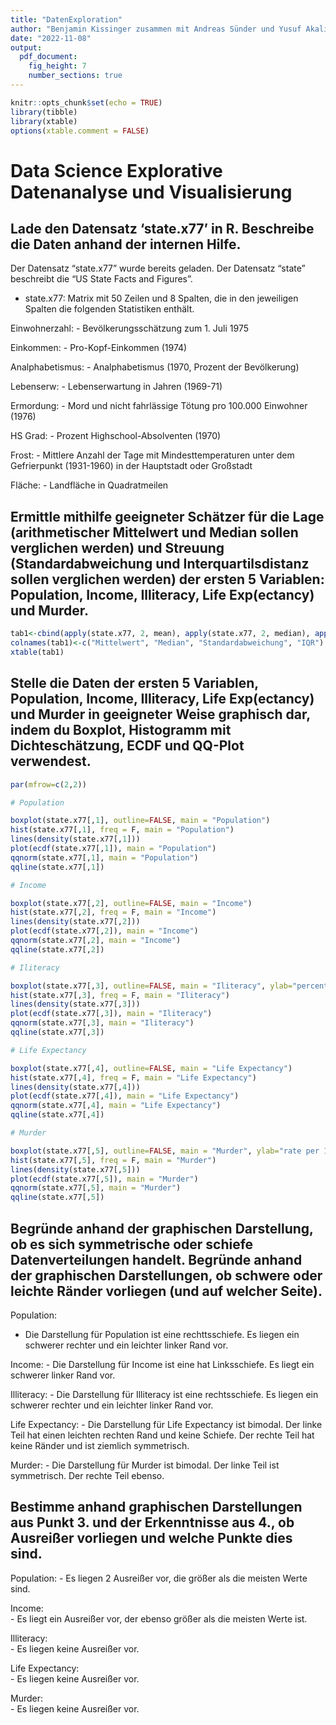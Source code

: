 ---
title: "DatenExploration"
author: "Benjamin Kissinger zusammen mit Andreas Sünder und Yusuf Akalin"
date: "2022-11-08"
output: 
  pdf_document:
    fig_height: 7
    number_sections: true
---

\clearpage

```{r setup, include=FALSE}
knitr::opts_chunk$set(echo = TRUE)
library(tibble)
library(xtable)
options(xtable.comment = FALSE)
```

# Data Science Explorative Datenanalyse und Visualisierung

## Lade den Datensatz 'state.x77' in R. Beschreibe die Daten anhand der internen Hilfe.

Der Datensatz "state.x77" wurde bereits geladen. Der Datensatz "state" beschreibt die "US State Facts and Figures".

- state.x77:
Matrix mit 50 Zeilen und 8 Spalten, die in den jeweiligen Spalten die folgenden Statistiken enthält.

Einwohnerzahl:
- Bevölkerungsschätzung zum 1. Juli 1975

Einkommen:
- Pro-Kopf-Einkommen (1974)

Analphabetismus:
- Analphabetismus (1970, Prozent der Bevölkerung)

Lebenserw:
- Lebenserwartung in Jahren (1969-71)

Ermordung:
- Mord und nicht fahrlässige Tötung pro 100.000 Einwohner (1976)

HS Grad:
- Prozent Highschool-Absolventen (1970)

Frost:
- Mittlere Anzahl der Tage mit Mindesttemperaturen unter dem Gefrierpunkt (1931-1960) in der Hauptstadt oder Großstadt

Fläche:
- Landfläche in Quadratmeilen

## Ermittle mithilfe geeigneter Schätzer für die Lage (arithmetischer Mittelwert und Median sollen verglichen werden) und Streuung (Standardabweichung und Interquartilsdistanz sollen verglichen werden) der ersten 5 Variablen: Population, Income, Illiteracy, Life Exp(ectancy) und Murder.

```{r, results='asis'}
tab1<-cbind(apply(state.x77, 2, mean), apply(state.x77, 2, median), apply(state.x77, 2, median), apply(state.x77, 2, sd))
colnames(tab1)<-c("Mittelwert", "Median", "Standardabweichung", "IQR")
xtable(tab1)
```

## Stelle die Daten der ersten 5 Variablen, Population, Income, Illiteracy, Life Exp(ectancy) und Murder in geeigneter Weise graphisch dar, indem du Boxplot, Histogramm mit Dichteschätzung, ECDF und QQ-Plot verwendest.

```{r, echo = FALSE}
par(mfrow=c(2,2))

# Population

boxplot(state.x77[,1], outline=FALSE, main = "Population")
hist(state.x77[,1], freq = F, main = "Population")
lines(density(state.x77[,1]))
plot(ecdf(state.x77[,1]), main = "Population")
qqnorm(state.x77[,1], main = "Population")
qqline(state.x77[,1])

# Income

boxplot(state.x77[,2], outline=FALSE, main = "Income")
hist(state.x77[,2], freq = F, main = "Income")
lines(density(state.x77[,2]))
plot(ecdf(state.x77[,2]), main = "Income")
qqnorm(state.x77[,2], main = "Income")
qqline(state.x77[,2])

# Iliteracy

boxplot(state.x77[,3], outline=FALSE, main = "Iliteracy", ylab="percent of population")
hist(state.x77[,3], freq = F, main = "Iliteracy")
lines(density(state.x77[,3]))
plot(ecdf(state.x77[,3]), main = "Iliteracy")
qqnorm(state.x77[,3], main = "Iliteracy")
qqline(state.x77[,3])

# Life Expectancy

boxplot(state.x77[,4], outline=FALSE, main = "Life Expectancy")
hist(state.x77[,4], freq = F, main = "Life Expectancy")
lines(density(state.x77[,4]))
plot(ecdf(state.x77[,4]), main = "Life Expectancy")
qqnorm(state.x77[,4], main = "Life Expectancy")
qqline(state.x77[,4])

# Murder

boxplot(state.x77[,5], outline=FALSE, main = "Murder", ylab="rate per 100,000 population")
hist(state.x77[,5], freq = F, main = "Murder")
lines(density(state.x77[,5]))
plot(ecdf(state.x77[,5]), main = "Murder")
qqnorm(state.x77[,5], main = "Murder")
qqline(state.x77[,5])
```

## Begründe anhand der graphischen Darstellung, ob es sich symmetrische oder schiefe Datenverteilungen handelt. Begründe anhand der graphischen Darstellungen, ob schwere oder leichte Ränder vorliegen (und auf welcher Seite).

Population:  

- Die Darstellung für Population ist eine rechttsschiefe. Es liegen ein schwerer rechter und ein leichter linker Rand vor.

Income: 
- Die Darstellung für Income ist eine hat Linksschiefe. Es liegt ein schwerer linker Rand vor.

Illiteracy:
- Die Darstellung für Illiteracy ist eine rechtsschiefe. Es liegen ein schwerer rechter und ein leichter linker Rand vor.

Life Expectancy:
- Die Darstellung für Life Expectancy ist bimodal. Der linke Teil hat einen leichten rechten Rand und keine Schiefe. Der rechte Teil hat keine Ränder und ist ziemlich symmetrisch.

Murder:
- Die Darstellung für Murder ist bimodal. Der linke Teil ist symmetrisch. Der rechte Teil ebenso.

## Bestimme anhand graphischen Darstellungen aus Punkt 3. und der Erkenntnisse aus 4., ob Ausreißer vorliegen und welche Punkte dies sind.

Population:
- Es liegen 2 Ausreißer vor, die größer als die meisten Werte sind.

Income:  
- Es liegt ein Ausreißer vor, der ebenso größer als die meisten Werte ist.

Illiteracy:  
- Es liegen keine Ausreißer vor.

Life Expectancy:  
- Es liegen keine Ausreißer vor.

Murder:  
- Es liegen keine Ausreißer vor.
